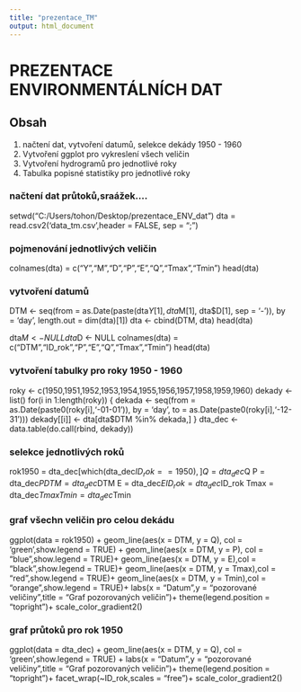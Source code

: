 ```yaml
---
title: "prezentace_TM"
output: html_document
---
```

# PREZENTACE ENVIRONMENTÁLNÍCH DAT
## Obsah
1. načtení dat, vytvoření datumů, selekce dekády 1950 - 1960
2. Vytvoření ggplot pro vykreslení všech veličin
3. Vytvoření hydrogramů pro jednotlivé roky
4. Tabulka popisné statistiky pro jednotlivé roky


### načtení dat průtoků,sraážek....
setwd("C:/Users/tohon/Desktop/prezentace_ENV_dat")
dta  = read.csv2('data_tm.csv',header = FALSE, sep = ";")

### pojmenování jednotlivých veličin
colnames(dta) = c("Y","M","D","P","E","Q","Tmax","Tmin")
head(dta)

### vytvoření datumů
DTM <- seq(from = as.Date(paste(dta$Y[1],
                                dta$M[1],
                                dta$D[1],
                                sep = '-')),
           by = 'day',
           length.out = dim(dta)[1])
dta <- cbind(DTM, dta)
head(dta)

dta$M <- NULL
dta$D <- NULL
colnames(dta) = c("DTM","ID_rok","P","E","Q","Tmax","Tmin")
head(dta)


### vytvoření tabulky pro roky 1950 - 1960
roky <- c(1950,1951,1952,1953,1954,1955,1956,1957,1958,1959,1960)
dekady <- list()
for(i in 1:length(roky)) {
  dekada <- seq(from = as.Date(paste0(roky[i],'-01-01')),
                by = 'day',
                to = as.Date(paste0(roky[i],'-12-31')))
  dekady[[i]] <- dta[dta$DTM %in% dekada,]
}
dta_dec <- data.table(do.call(rbind, dekady))

### selekce jednotlivých roků


rok1950 = dta_dec[which(dta_dec$ID_rok==1950),]
Q = dta_dec$Q
P = dta_dec$P
DTM = dta_dec$DTM
E = dta_dec$E
ID_rok = dta_dec$ID_rok
Tmax = dta_dec$Tmax
Tmin = dta_dec$Tmin

### graf všechn veličin pro celou dekádu
ggplot(data = rok1950) + 
  geom_line(aes(x = DTM, y = Q), col = 'green',show.legend = TRUE) +
  geom_line(aes(x = DTM, y = P), col = "blue",show.legend = TRUE)+
  geom_line(aes(x = DTM, y = E),col = "black",show.legend = TRUE)+
  geom_line(aes(x = DTM, y = Tmax),col = "red",show.legend = TRUE)+
  geom_line(aes(x = DTM, y = Tmin),col = "orange",show.legend = TRUE)+
  labs(x = "Datum",y = "pozorované veličiny",title = "Graf pozorovaných veličin")+
  theme(legend.position = "topright")+
scale_color_gradient2()

### graf průtoků pro rok 1950
ggplot(data = dta_dec) + 
  geom_line(aes(x = DTM, y = Q), col = 'green',show.legend = TRUE) +
  labs(x = "Datum",y = "pozorované veličiny",title = "Graf pozorovaných veličin")+
  theme(legend.position = "topright")+
  facet_wrap(~ID_rok,scales = "free")+
scale_color_gradient2()




